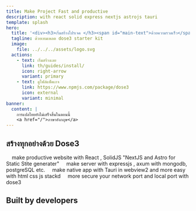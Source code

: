```yaml
---
title: Make Project Fast and productive
description: with react solid express nextjs astrojs tauri
template: splash
hero:
  title: '<div><h3>เริ่มสร้างโปรเจค </h3><span id="main-text">ด้วยความรวดเร็ว</span></div>'
  tagline: ด้วยเทมเพลต dose3 starter kit
  image:
    file: ../../../assets/logo.svg
  actions:
    - text: เริ่มสร้างเลย
      link: th/guides/install/
      icon: right-arrow
      variant: primary
    - text: ดูไฟล์แพ็คเกจ
      link: https://www.npmjs.com/package/dose3
      icon: external
      variant: minimal
banner:
  content: |
    การแปลไทยยังไม่เสร็จสิ้นในตอนนี้
    <a href="/">ภาษาอังกฤษ</a>
---
```



<div class="hero-bg">
	<div class="bg-logo"></div>
	<div class="bg-grad"></div>
	<div class="bg-grad-red"></div>
</div>

## สร้างทุกอย่างด้วย Dose3 

<CardGrid >
	<Card title="Website" icon="star">
		&nbsp;&nbsp;&nbsp;    make productive website with React , SolidJS "NextJS and Astro for Static Stite generater"
	</Card>
	<Card title="Server" icon="rocket">
		&nbsp;&nbsp;&nbsp;    make server with expressjs , axum with mongodb, postgreSQL etc.
	</Card>
	<Card title="Native" icon="laptop">
		&nbsp;&nbsp;&nbsp;    make native app with Tauri in webview2 and more easy with html css js stackd
	</Card>
	<Card title="Network" icon="open-book">
		&nbsp;&nbsp;&nbsp;    more secure your network port and local port with dose3
	</Card>
</CardGrid>

## Built by developers

<div>
<Dev/>
</div>

